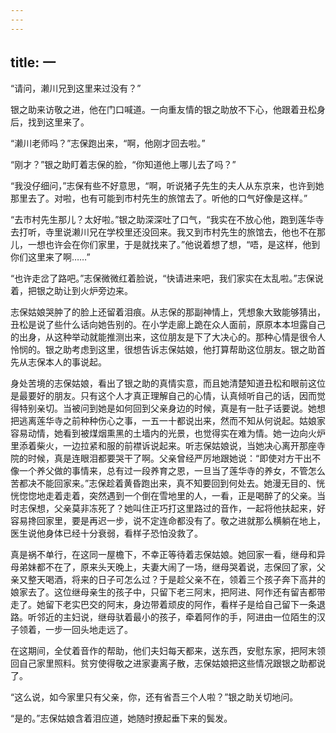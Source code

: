 ```yaml
---
---
---
```

title: 一
---




“请问，濑川兄到这里来过没有？”

银之助来访敬之进，他在门口喊道。一向重友情的银之助放不下心，他跟着丑松身后，找到这里来了。

“濑川老师吗？”志保跑出来，“啊，他刚才回去啦。”

“刚才？”银之助盯着志保的脸，“你知道他上哪儿去了吗？”

“我没仔细问，”志保有些不好意思，“啊，听说猪子先生的夫人从东京来，也许到她那里去了。对啦，也有可能到市村先生的旅馆去了。听他的口气好像是这样。”

“去市村先生那儿？太好啦。”银之助深深吐了口气，“我实在不放心他，跑到莲华寺去打听，寺里说濑川兄在学校里还没回来。我又到市村先生的旅馆去，他也不在那儿，一想也许会在你们家里，于是就找来了。”他说着想了想，“唔，是这样，他到你们这里来了啊……”

“也许走岔了路吧。”志保微微红着脸说，“快请进来吧，我们家实在太乱啦。”志保说着，把银之助让到火炉旁边来。

志保姑娘哭肿了的脸上还留着泪痕。从志保的那副神情上，凭想象大致能够猜出，丑松是说了些什么话向她告别的。在小学走廊上跪在众人面前，原原本本坦露自己的出身，从这种举动就能推测出来，这位朋友是下了大决心的。那种心情是很令人怜悯的。银之助考虑到这里，很想告诉志保姑娘，他打算帮助这位朋友。银之助首先从志保本人的事说起。

身处苦境的志保姑娘，看出了银之助的真情实意，而且她清楚知道丑松和眼前这位是最要好的朋友。只有这个人才真正理解自己的心情，认真倾听自己的话，因而觉得特别亲切。当被问到她是如何回到父亲身边的时候，真是有一肚子话要说。她想把逃离莲华寺之前种种伤心之事，一五一十都说出来，然而不知从何说起。姑娘家容易动情，她看到被煤烟熏黑的土墙内的光景，也觉得实在难为情。她一边向火炉里添着柴火，一边拉紧和服的前襟诉说起来。听志保姑娘说，当她决心离开那座寺院的时候，真是连眼泪都要哭干了啊。父亲曾经严厉地跟她说：“即使对方干出不像一个养父做的事情来，总有过一段养育之恩，一旦当了莲华寺的养女，不管怎么苦都决不能回家来。”志保趁着黄昏跑出来，真不知要回到何处去。她漫无目的、恍恍惚惚地走着走着，突然遇到一个倒在雪地里的人，一看，正是喝醉了的父亲。当时志保想，父亲莫非冻死了？她叫住正巧打这里路过的音作，一起将他扶起来，好容易搀回家里，要是再迟一步，说不定连命都没有了。敬之进就那么横躺在地上，医生说他身体已经十分衰弱，看样子恐怕没救了。

真是祸不单行，在这同一屋檐下，不幸正等待着志保姑娘。她回家一看，继母和异母弟妹都不在了，原来头天晚上，夫妻大闹了一场，继母哭着说，志保回了家，父亲又整天喝酒，将来的日子可怎么过？于是趁父亲不在，领着三个孩子奔下高井的娘家去了。这位继母亲生的孩子中，只留下老三阿末，把阿进、阿作还有留吉都带走了。她留下老实巴交的阿末，身边带着顽皮的阿作，看样子是给自己留下一条退路。听邻近的主妇说，继母驮着最小的孩子，牵着阿作的手，阿进由一位陌生的汉子领着，一步一回头地走远了。

在这期间，全仗着音作的帮助，他们夫妇每天都来，送东西，安慰东家，把阿末领回自己家里照料。贫穷使得敬之进家妻离子散，志保姑娘把这些情况跟银之助都说了。

“这么说，如今家里只有父亲，你，还有省吾三个人啦？”银之助关切地问。

“是的。”志保姑娘含着泪应道，她随时撩起垂下来的鬓发。